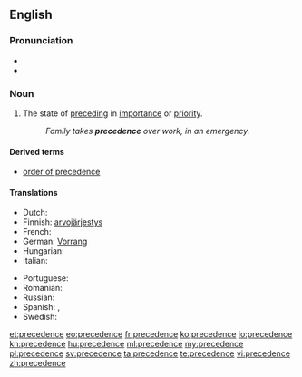 ==English==

===Pronunciation===
* {{audio|en-us-precedence.ogg|Audio (US)}}
* {{IPA|/ˈprɛsɪd(ə)ns/|/prɪˈsiːd(ə)ns/﻿}}

===Noun===
{{en-noun}}

# The state of [[preceding]] in [[importance]] or [[priority]].
#: ''Family takes '''precedence''' over work, in an emergency.''

====Derived terms====
* [[order of precedence]]

====Translations====
{{trans-top|the state of preceding in importance or priority}}
* Dutch: {{t-|nl|voorrang|m}}
* Finnish: [[arvojärjestys]]
* French: {{t|fr|préséance|f}}
* German: [[Vorrang]] {{m}}
* Hungarian: {{t|hu|elsőbbség}}
* Italian: {{t+|it|precedenza|f}}
{{trans-mid}}
* Portuguese: {{t+|pt|precedência|f}}
* Romanian: {{t|ro|precedență}}
* Russian: {{t+|ru|предшествование|tr=predšestvovánije}}
* Spanish: {{t|es|prioridad|f}}, {{t|es|precedencia|f}}
* Swedish: {{t|sv|företräde|n}}
{{trans-bottom}}

[[et:precedence]]
[[eo:precedence]]
[[fr:precedence]]
[[ko:precedence]]
[[io:precedence]]
[[kn:precedence]]
[[hu:precedence]]
[[ml:precedence]]
[[my:precedence]]
[[pl:precedence]]
[[sv:precedence]]
[[ta:precedence]]
[[te:precedence]]
[[vi:precedence]]
[[zh:precedence]]